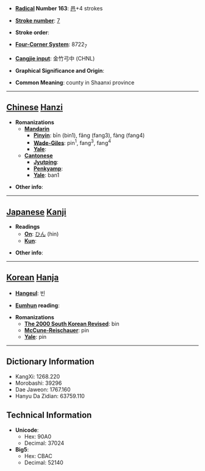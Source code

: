 * '''[[Wiktionary:Chinese radical index| Radical]] Number 163''': [[Wiktionary:Chinese radical index 邑|邑]]+4 strokes

* '''[[Wiktionary:Chinese total strokes index|Stroke number]]''': [[Wiktionary:Chinese total strokes index 7|7]]

* '''Stroke order''': 

* '''[[Wiktionary:Chinese four corner index|Four-Corner System]]''': 8722<sub>7</sub>

* '''[[Wiktionary:Chinese Cangjie index|Cangjie input]]''': 金竹弓中 (CHNL)

* '''Graphical Significance and Origin''': 

* '''Common Meaning''': county in Shaanxi province

----

== [[Chinese]] [[Hanzi]] ==

* '''Romanizations'''
** '''[[Mandarin]]'''
*** '''[[Pinyin]]''': bīn (bin1), fǎng (fang3), fàng (fang4)
*** '''[[Wade-Giles]]''': pin<sup>1</sup>, fang<sup>3</sup>, fang<sup>4</sup>
*** '''[[Yale]]''': 
** '''[[Cantonese]]'''
*** '''[[Jyutping]]''':
*** '''[[Penkyamp]]''': 
*** '''[[Yale]]''': ban1

* '''Other info''': 

----

== [[Japanese]] [[Kanji]] ==

* '''Readings'''
** '''[[On]]''': [[ひん]] (hin)
** '''[[Kun]]''': 

* '''Other info''':  

----

== [[Korean]] [[Hanja]] ==

* '''[[Hangeul]]''': 빈

* '''[[Eumhun]] reading''': 

* '''Romanizations'''
** '''[[The 2000 South Korean Revised Romanization|The 2000 South Korean Revised]]''': bin
** '''[[McCune-Reischauer]]''': pin
** '''[[Yale]]''': pin

----

== Dictionary Information ==

* KangXi: 1268.220
* Morobashi: 39296
* Dae Jaweon: 1767.160
* Hanyu Da Zidian: 63759.110

== Technical Information ==

* '''Unicode''':
** Hex: 90A0
** Decimal: 37024
* '''Big5''':
** Hex: CBAC
** Decimal: 52140